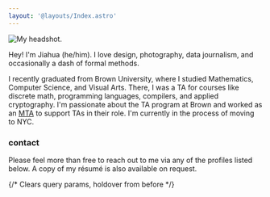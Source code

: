 ```yaml
---
layout: '@layouts/Index.astro'
---
```



<div class="flex flex-row-reverse max-sm:flex-col items-center">
<div class="flex items-baseline p-4 basis-1/3 max-sm:w-64">
<Image src={import('./jiahuachen.jpg')} alt="My headshot." />
</div>

<div class="flex basis-2/3">
<div>

Hey! I'm Jiahua (he/him). I love design, photography, data journalism, and occasionally a dash of formal methods. 

I recently graduated from Brown University, where I studied Mathematics, Computer Science, and Visual Arts. There, I was a TA for courses like discrete math, programming languages, compilers, and applied cryptography. I'm passionate about the TA program at Brown and worked as an [MTA](https://cs.brown.edu/degrees/undergrad/jobs/meta-ta/) to support TAs in their role. I'm currently in the process of moving to NYC.

</div>
</div>
</div>

### contact

Please feel more than free to reach out to me via any of the profiles listed below. A copy of my résumé is also available on request.

{/* Clears query params, holdover from before */}
<ClearState />
